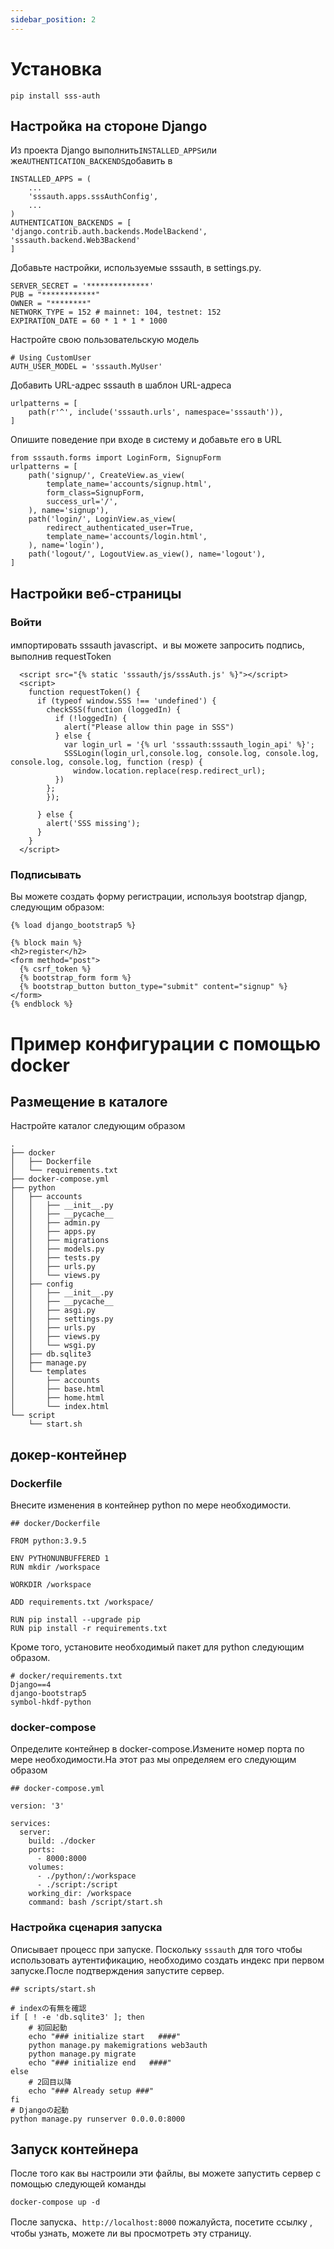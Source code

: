 ```yaml
---
sidebar_position: 2
---
```


# Установка

```
pip install sss-auth
```

## Настройка на стороне Django
Из проекта Django выполнить```INSTALLED_APPS```или же```AUTHENTICATION_BACKENDS```добавить в

```
INSTALLED_APPS = (
    ...
    'sssauth.apps.sssAuthConfig',
    ...
)
AUTHENTICATION_BACKENDS = [
'django.contrib.auth.backends.ModelBackend',
'sssauth.backend.Web3Backend'
]
```

Добавьте настройки, используемые sssauth, в settings.py.
```
SERVER_SECRET = '**************'
PUB = "************"
OWNER = "********"
NETWORK_TYPE = 152 # mainnet: 104, testnet: 152
EXPIRATION_DATE = 60 * 1 * 1 * 1000
```

Настройте свою пользовательскую модель
```
# Using CustomUser
AUTH_USER_MODEL = 'sssauth.MyUser'
```
Добавить URL-адрес sssauth в шаблон URL-адреса
```
urlpatterns = [
    path(r'^', include('sssauth.urls', namespace='sssauth')),
]
```

Опишите поведение при входе в систему и добавьте его в URL
```
from sssauth.forms import LoginForm, SignupForm
urlpatterns = [
    path('signup/', CreateView.as_view(
        template_name='accounts/signup.html',
        form_class=SignupForm,
        success_url='/',
    ), name='signup'),
    path('login/', LoginView.as_view(
        redirect_authenticated_user=True,
        template_name='accounts/login.html',
    ), name='login'),
    path('logout/', LogoutView.as_view(), name='logout'),
]
```
## Настройки веб-страницы
### Войти
импортировать sssauth javascript、и вы можете запросить подпись, выполнив requestToken
```
  <script src="{% static 'sssauth/js/sssAuth.js' %}"></script>
  <script>  
    function requestToken() {
      if (typeof window.SSS !== 'undefined') {
        checkSSS(function (loggedIn) {
          if (!loggedIn) {
            alert("Please allow thin page in SSS")
          } else {
            var login_url = '{% url 'sssauth:sssauth_login_api' %}';
            SSSLogin(login_url,console.log, console.log, console.log, console.log, console.log, function (resp) {
              window.location.replace(resp.redirect_url);
          })
        };
        });
  
      } else {
        alert('SSS missing');
      }
    }
  </script>
  ```
### Подписывать
Вы можете создать форму регистрации, используя bootstrap djangp, следующим образом:
```
{% load django_bootstrap5 %}

{% block main %}
<h2>register</h2>
<form method="post">
  {% csrf_token %}
  {% bootstrap_form form %}
  {% bootstrap_button button_type="submit" content="signup" %}
</form>
{% endblock %}
```


# Пример конфигурации с помощью docker
## Размещение в каталоге
Настройте каталог следующим образом
```
.
├── docker
│   ├── Dockerfile
│   └── requirements.txt
├── docker-compose.yml
├── python
│   ├── accounts
│   │   ├── __init__.py
│   │   ├── __pycache__
│   │   ├── admin.py
│   │   ├── apps.py
│   │   ├── migrations
│   │   ├── models.py
│   │   ├── tests.py
│   │   ├── urls.py
│   │   └── views.py
│   ├── config
│   │   ├── __init__.py
│   │   ├── __pycache__
│   │   ├── asgi.py
│   │   ├── settings.py
│   │   ├── urls.py
│   │   ├── views.py
│   │   └── wsgi.py
│   ├── db.sqlite3
│   ├── manage.py
│   └── templates
│       ├── accounts
│       ├── base.html
│       ├── home.html
│       └── index.html
└── script
    └── start.sh
```
## докер-контейнер
### Dockerfile
Внесите изменения в контейнер python по мере необходимости.
```
## docker/Dockerfile

FROM python:3.9.5

ENV PYTHONUNBUFFERED 1
RUN mkdir /workspace

WORKDIR /workspace

ADD requirements.txt /workspace/

RUN pip install --upgrade pip
RUN pip install -r requirements.txt
```
Кроме того, установите необходимый пакет для python следующим образом.
```
# docker/requirements.txt
Django==4
django-bootstrap5
symbol-hkdf-python
```

### docker-compose
Определите контейнер в docker-compose.Измените номер порта по мере необходимости.На этот раз мы определяем его следующим образом
```
## docker-compose.yml

version: '3'

services:
  server:
    build: ./docker
    ports:
      - 8000:8000
    volumes:
      - ./python/:/workspace
      - ./script:/script
    working_dir: /workspace
    command: bash /script/start.sh
```

### Настройка сценария запуска
Описывает процесс при запуске. Поскольку ```sssauth``` для того чтобы использовать аутентификацию, необходимо создать индекс при первом запуске.После подтверждения запустите сервер.

```
## scripts/start.sh

# indexの有無を確認
if [ ! -e 'db.sqlite3' ]; then
    # 初回起動
    echo "### initialize start   ####"
    python manage.py makemigrations web3auth
    python manage.py migrate
    echo "### initialize end   ####"
else
    # 2回目以降
    echo "### Already setup ###"
fi
# Djangoの起動
python manage.py runserver 0.0.0.0:8000
```
## Запуск контейнера
После того как вы настроили эти файлы, вы можете запустить сервер с помощью следующей команды
```
docker-compose up -d
```
После запуска、```http://localhost:8000``` пожалуйста, посетите ссылку <url>, чтобы узнать, можете ли вы просмотреть эту страницу.
